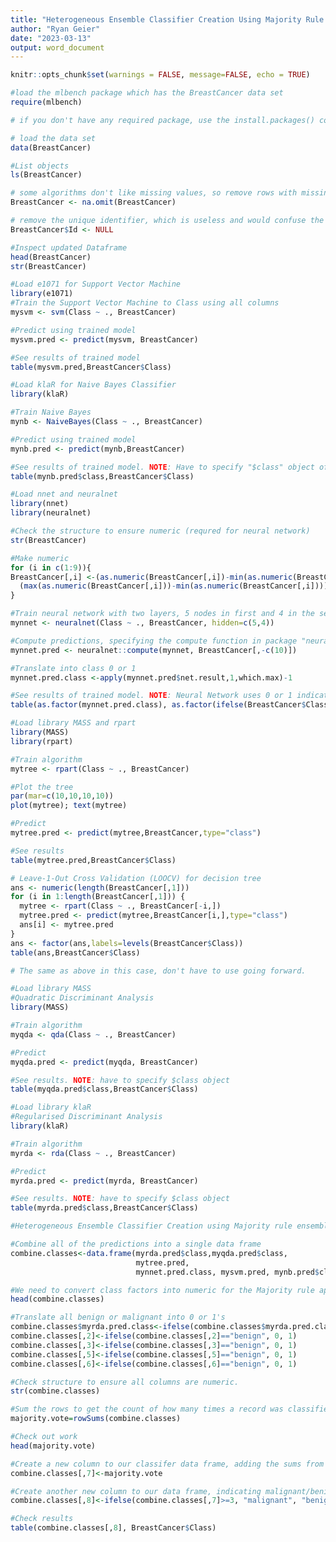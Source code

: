 ---
title: "Heterogeneous Ensemble Classifier Creation Using Majority Rule Approach"
author: "Ryan Geier"
date: "2023-03-13"
output: word_document
---

```{r setup, warnings = FALSE, message=FALSE, include=FALSE}
knitr::opts_chunk$set(warnings = FALSE, message=FALSE, echo = TRUE)
```

```{r, warning=FALSE, message=FALSE}
#load the mlbench package which has the BreastCancer data set
require(mlbench)

# if you don't have any required package, use the install.packages() command

# load the data set
data(BreastCancer)

#List objects
ls(BreastCancer)
```

```{r, warning=FALSE, message=FALSE}
# some algorithms don't like missing values, so remove rows with missing values
BreastCancer <- na.omit(BreastCancer) 

# remove the unique identifier, which is useless and would confuse the machine learning algorithms
BreastCancer$Id <- NULL 

#Inspect updated Dataframe
head(BreastCancer)
str(BreastCancer)
```

```{r, warning=FALSE, message=FALSE}
#Load e1071 for Support Vector Machine
library(e1071)
#Train the Support Vector Machine to Class using all columns
mysvm <- svm(Class ~ ., BreastCancer)

#Predict using trained model
mysvm.pred <- predict(mysvm, BreastCancer)

#See results of trained model
table(mysvm.pred,BreastCancer$Class)
```

```{r, warning=FALSE, message=FALSE}
#Load klaR for Naive Bayes Classifier
library(klaR)

#Train Naive Bayes
mynb <- NaiveBayes(Class ~ ., BreastCancer)

#Predict using trained model
mynb.pred <- predict(mynb,BreastCancer)

#See results of trained model. NOTE: Have to specify "$class" object of prediction
table(mynb.pred$class,BreastCancer$Class)
```

```{r, warning=FALSE, message=FALSE}
#Load nnet and neuralnet
library(nnet)
library(neuralnet)

#Check the structure to ensure numeric (requred for neural network)
str(BreastCancer)

#Make numeric
for (i in c(1:9)){
BreastCancer[,i] <-(as.numeric(BreastCancer[,i])-min(as.numeric(BreastCancer[,i]))) /
  (max(as.numeric(BreastCancer[,i]))-min(as.numeric(BreastCancer[,i])))
}

#Train neural network with two layers, 5 nodes in first and 4 in the second
mynnet <- neuralnet(Class ~ ., BreastCancer, hidden=c(5,4))

#Compute predictions, specifying the compute function in package "neuralnet"
mynnet.pred <- neuralnet::compute(mynnet, BreastCancer[,-c(10)])

#Translate into class 0 or 1
mynnet.pred.class <-apply(mynnet.pred$net.result,1,which.max)-1

#See results of trained model. NOTE: Neural Network uses 0 or 1 indicating benign or malignant, you want to make both neural network and BreastCancer Class column the same structure
table(as.factor(mynnet.pred.class), as.factor(ifelse(BreastCancer$Class == "benign", 0, 1)))
```

```{r, warning=FALSE, message=FALSE}
#Load library MASS and rpart
library(MASS)
library(rpart)

#Train algorithm
mytree <- rpart(Class ~ ., BreastCancer)

#Plot the tree
par(mar=c(10,10,10,10))
plot(mytree); text(mytree) 

#Predict
mytree.pred <- predict(mytree,BreastCancer,type="class")

#See results
table(mytree.pred,BreastCancer$Class)
```

```{r, warning=FALSE, message=FALSE}
# Leave-1-Out Cross Validation (LOOCV) for decision tree
ans <- numeric(length(BreastCancer[,1]))
for (i in 1:length(BreastCancer[,1])) {
  mytree <- rpart(Class ~ ., BreastCancer[-i,])
  mytree.pred <- predict(mytree,BreastCancer[i,],type="class")
  ans[i] <- mytree.pred
}
ans <- factor(ans,labels=levels(BreastCancer$Class))
table(ans,BreastCancer$Class)

# The same as above in this case, don't have to use going forward. 
```

```{r, warning=FALSE, message=FALSE}
#Load library MASS
#Quadratic Discriminant Analysis
library(MASS)

#Train algorithm
myqda <- qda(Class ~ ., BreastCancer)

#Predict
myqda.pred <- predict(myqda, BreastCancer)

#See results. NOTE: have to specify $class object
table(myqda.pred$class,BreastCancer$Class)

```

```{r, warning=FALSE, message=FALSE}
#Load library klaR
#Regularised Discriminant Analysis
library(klaR)

#Train algorithm
myrda <- rda(Class ~ ., BreastCancer)

#Predict
myrda.pred <- predict(myrda, BreastCancer)

#See results. NOTE: have to specify $class object
table(myrda.pred$class,BreastCancer$Class)
```



```{r, warning=FALSE, message=FALSE}
#Heterogeneous Ensemble Classifier Creation using Majority rule ensemble approach

#Combine all of the predictions into a single data frame
combine.classes<-data.frame(myrda.pred$class,myqda.pred$class, 
                            mytree.pred,
                            mynnet.pred.class, mysvm.pred, mynb.pred$class)

#We need to convert class factors into numeric for the Majority rule approach.
head(combine.classes)

#Translate all benign or malignant into 0 or 1's
combine.classes$myrda.pred.class<-ifelse(combine.classes$myrda.pred.class=="benign", 0, 1)
combine.classes[,2]<-ifelse(combine.classes[,2]=="benign", 0, 1)
combine.classes[,3]<-ifelse(combine.classes[,3]=="benign", 0, 1)
combine.classes[,5]<-ifelse(combine.classes[,5]=="benign", 0, 1)
combine.classes[,6]<-ifelse(combine.classes[,6]=="benign", 0, 1)

#Check structure to ensure all columns are numeric.
str(combine.classes)

#Sum the rows to get the count of how many times a record was classified as malignant. NOTE: remember, 0=benign, so we are counting for malignant.
majority.vote=rowSums(combine.classes)

#Check out work
head(majority.vote)

#Create a new column to our classifer data frame, adding the sums from above. 
combine.classes[,7]<-majority.vote

#Create another new column to our data frame, indicating malignant/benign if it has the majority vote. With 6 classifiers, I'm choosing the tiebreaker majority vote (=3) to go to malignant. You may choose Benign or >=4 instead if you wish or the objective of your model calls for it. 
combine.classes[,8]<-ifelse(combine.classes[,7]>=3, "malignant", "benign")

#Check results
table(combine.classes[,8], BreastCancer$Class)
```

